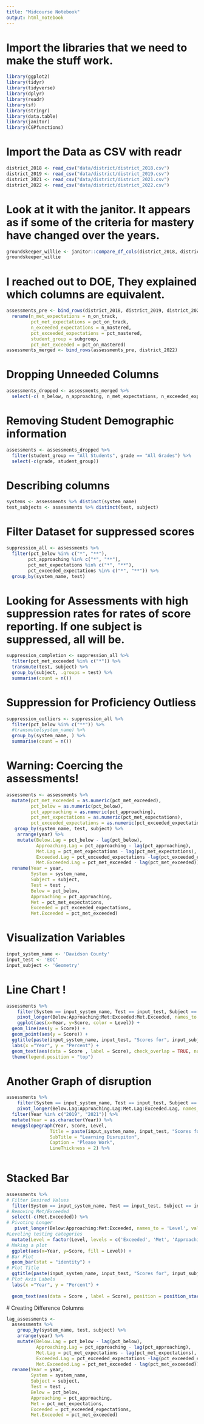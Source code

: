 ```yaml
---
title: "Midcourse Notebook"
output: html_notebook
---
```


# Import the libraries that we need to make the stuff work.

```r
library(ggplot2)
library(tidyr)
library(tidyverse)
library(dplyr)
library(readr)
library(sf)
library(stringr)
library(data.table)
library(janitor)
library(CGPfunctions)
```

# Import the Data as CSV with readr

```r
district_2018 <- read_csv("data/district/district_2018.csv")
district_2019 <- read_csv("data/district/district_2019.csv")
district_2021 <- read_csv("data/district/district_2021.csv")
district_2022 <- read_csv("data/district/district_2022.csv")
```

# Look at it with the janitor. It appears as if some of the criteria for mastery have changed over the years.

```r
groundskeeper_willie <- janitor::compare_df_cols(district_2018, district_2019, district_2021, district_2022)
groundskeeper_willie
```

# I reached out to DOE, They explained which columns are equivalent.

```r
assessments_pre <- bind_rows(district_2018, district_2019, district_2021) %>% 
  rename(n_met_expectations = n_on_track, 
         pct_met_expectations = pct_on_track,
         n_exceeded_expectations = n_mastered,
         pct_exceeded_expectations = pct_mastered,
         student_group = subgroup,
         pct_met_exceeded = pct_on_mastered)
assessments_merged <- bind_rows(assessments_pre, district_2022)
```

# Dropping Unneeded Columns
```r
assessments_dropped <- assessments_merged %>% 
  select(-c( n_below, n_approaching, n_met_expectations, n_exceeded_expectations, participation_rate, enrolled, tested, valid_tests))
```

# Removing Student Demographic information
```r
assessments <- assessments_dropped %>% 
  filter(student_group == "All Students", grade == "All Grades") %>% 
  select(-c(grade, student_group)) 
```

# Describing columns
```r
systems <- assessments %>% distinct(system_name)
test_subjects <- assessments %>% distinct(test, subject)
```

# Filter Dataset for suppressed scores
```r
suppression_all <- assessments %>% 
  filter(pct_below %in% c("*", "**"), 
        pct_approaching %in% c("*", "**"),
        pct_met_expectations %in% c("*", "**"),
        pct_exceeded_expectations %in% c("*", "**")) %>%
  group_by(system_name, test)
```

# Looking for Assessments with high suppression rates for rates of score reporting. If one subject is suppressed, all will be.
```r
suppression_completion <- suppression_all %>% 
  filter(pct_met_exceeded %in% c("*")) %>% 
  transmute(test, subject) %>% 
  group_by(subject, .groups = test) %>% 
  summarise(count = n())
```

# Suppression for Proficiency Outliess
```r
suppression_outliers <- suppression_all %>% 
  filter(pct_below %in% c("**")) %>% 
  #transmute(system_name) %>% 
  group_by(system_name, ) %>% 
  summarise(count = n())
```

# Warning: Coercing the assessments!
```r
assessments <- assessments %>%  
  mutate(pct_met_exceeded = as.numeric(pct_met_exceeded), 
         pct_below = as.numeric(pct_below), 
         pct_approaching = as.numeric(pct_approaching),
         pct_met_expectations = as.numeric(pct_met_expectations),
         pct_exceeded_expectations = as.numeric(pct_exceeded_expectations)) %>% 
   group_by(system_name, test, subject) %>%
    arrange(year) %>% 
    mutate(Below.Lag = pct_below - lag(pct_below), 
           Approaching.Lag = pct_approaching - lag(pct_approaching),
           Met.Lag = pct_met_expectations - lag(pct_met_expectations),
           Exceeded.Lag = pct_exceeded_expectations -lag(pct_exceeded_expectations),
           Met.Exceeded.Lag = pct_met_exceeded - lag(pct_met_exceeded)) %>%
  rename(Year = year,
         System = system_name,
         Subject = subject,
         Test = test ,
         Below = pct_below,
         Approaching = pct_approaching,
         Met = pct_met_expectations,
         Exceeded = pct_exceeded_expectations,
         Met.Exceeded = pct_met_exceeded)
```
# Visualization Variables
```r
input_system_name <- 'Davidson County'
input_test <- 'EOC'
input_subject <- 'Geometry'
```

# Line Chart !
```r
assessments %>% 
    filter(System == input_system_name, Test == input_test, Subject == input_subject) %>% 
    pivot_longer(Below:Approaching:Met:Exceeded:Met.Exceeded, names_to = 'Level', values_to = 'Score') %>% 
    ggplot(aes(x=Year, y=Score, color = Level)) + 
  geom_line(aes(y = Score)) + 
  geom_point(aes(y = Score)) +
  ggtitle(paste(input_system_name, input_test, "Scores for", input_subject)) +
  labs(x ="Year", y = "Percent") +
  geom_text(aes(data = Score , label = Score), check_overlap = TRUE, nudge_y = 2) +
  theme(legend.position = "top")
```

# Another Graph of disruption
```r
assessments %>% 
    filter(System == input_system_name, Test == input_test, Subject == input_subject) %>% 
    pivot_longer(Below.Lag:Approaching.Lag:Met.Lag:Exceeded.Lag, names_to = 'Level', values_to = 'Score') %>%
  filter(Year %in% c("2019", "2021")) %>% 
  mutate(Year = as.character(Year)) %>%
  newggslopegraph(Year, Score, Level,
                Title = paste(input_system_name, input_test, "Scores for", input_subject),
                SubTitle = "Learning Disrupiton",
                Caption = "Please Work",
                LineThickness = 2) %>% 
  
```

# Stacked Bar
```r
assessments %>%
# Filter Desired Values
  filter(System == input_system_name, Test == input_test, Subject == input_subject) %>%
# Removing Met/Exceeded
  select(-c(Met.Exceeded)) %>%
# Pivoting Longer
   pivot_longer(Below:Approaching:Met:Exceeded, names_to = 'Level', values_to = 'Score')  %>%
#Leveling testing categories
  mutate(Level = factor(Level, levels = c('Exceeded', 'Met', 'Approaching', 'Below'))) %>% 
# Making a plot
  ggplot(aes(x=Year, y=Score, fill = Level)) +
# Bar Plot
  geom_bar(stat = "identity") +
# Plot Title  
  ggtitle(paste(input_system_name, input_test, "Scores for", input_subject)) +
# Plot Axis Labels
  labs(x ="Year", y = "Percent") +
  
  geom_text(aes(data = Score , label = Score), position = position_stack(vjust = .5), size = 3, color = "black")
```
 # Creating Difference Columns
```r
lag_assessments <- 
  assessments %>% 
    group_by(system_name, test, subject) %>%
    arrange(year) %>% 
    mutate(Below.Lag = pct_below - lag(pct_below), 
           Approaching.Lag = pct_approaching - lag(pct_approaching),
           Met.Lag = pct_met_expectations - lag(pct_met_expectations),
           Exceeded.Lag = pct_exceeded_expectations -lag(pct_exceeded_expectations),
           Met.Exceeded.Lag = pct_met_exceeded - lag(pct_met_exceeded)) %>%
  rename(Year = year,
         System = system_name,
         Subject = subject,
         Test = test ,
         Below = pct_below,
         Approaching = pct_approaching,
         Met = pct_met_expectations,
         Exceeded = pct_exceeded_expectations,
         Met.Exceeded = pct_met_exceeded)
```
 
